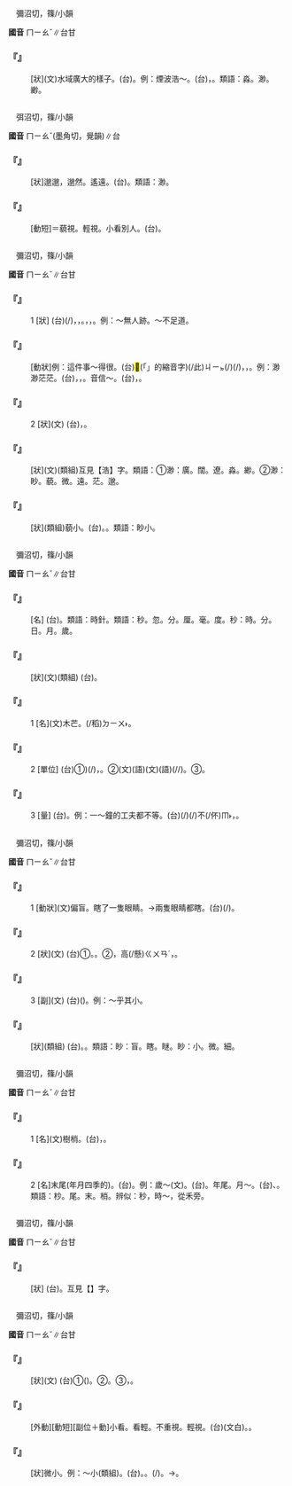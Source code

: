 
=={{ruby|淼|ㄇㄧㄠˇ}}==

　彌沼切，篠/小韻

'''國音''' <rt>ㄇㄧㄠˇ</rt>∥台甘

    

==='''『{{ruby|淼|ㄇㄧㄠˇ}}』'''===
: [狀](文)水域廣大的樣子。(台){{ruby|形|ㄏㄧㄥˊ}}{{ruby|容|ㄧㆲˊ}}{{ruby|水|ㄗㄨㄧˋ}}{{ruby|面|ㆠㄧㄣ˫}}{{ruby|大|ㄉㄨㄚ˫}}{{ruby|而|ㆢㄧˊ/ㄌㄧˊ}}{{ruby|闊|ㄎㄨㄚㆷ}}。例：煙波浩～。(台){{ruby|水|ㄗㄨㄧˋ}}{{ruby|面|ㆠㄧㄣ˫}}{{ruby|廣|ㄍㆲˋ}}{{ruby|闊|ㄎㄨㄚㆷ}}，{{ruby|水|ㄗㄨㄧˋ}}{{ruby|勢|ㄙㆤ˪}}{{ruby|真|ㄐㄧㄣ}}{{ruby|大|ㄉㄨㄚ˫}}{{ruby|丌|ㆤ}}{{ruby|款|ㄎㄨㄢˋ}}。類語：淼。渺。緲。
    

=={{ruby|邈|ㄇㄧㄠˇ}}==

　弭沼切，篠/小韻

'''國音''' <rt>ㄇㄧㄠˇ</rt>(墨角切，覺韻)∥台

    

==='''『{{ruby|邈|ㄇㄧㄠˇ}}』'''===
: [狀]邈邈，邈然。遙遠。(台){{ruby|真|ㄐㄧㄣ}}{{ruby|遠|ㄏㆭ˫}}{{ruby|丌|ㆤ}}{{ruby|款|ㄎㄨㄢˋ}}。類語：渺。
    

==='''『{{ruby|邈|ㄇㄧㄠˇ}}{{ruby|視|ㄕˋ}}』'''===
: [動短]＝藐視。輕視。小看別人。(台){{ruby|邈|ㆠㄧㄠˋ}}{{ruby|視|ㄒㄧ˫}}。
    

=={{ruby|渺|ㄇㄧㄠˇ}}==

　彌沼切，篠/小韻

'''國音''' <rt>ㄇㄧㄠˇ</rt>∥台甘

    

==='''『{{ruby|渺|ㄇㄧㄠˇ}}』'''===
:1  [狀] (台){{ruby|水|ㄗㄨㄧˋ}}{{ruby|域|ㄧㆤㆶ ͘}}(/{{ruby|面|ㆠㄧㄣ˫}}){{ruby|開|ㄎㄨㄧ}}{{ruby|闊|ㄎㄨㄚㆷ}}，{{ruby|水|ㄗㄨㄧˋ}}{{ruby|勢|ㄙㆤ˪}}{{ruby|浩|ㄏㄜ˫}}{{ruby|大|ㄉㄞ˫}}，{{ruby|延|ㄧㄢˊ}}{{ruby|續|ㄙㄨㄚ˪}}{{ruby|去|ㄎㄧ˪}}{{ruby|真|ㄐㄧㄣ}}{{ruby|遠|ㄏㆭ˫}}。{{ruby|遠|ㄏㆭ˫}}{{ruby|到|ㄍㄚㆷ}}{{ruby|看|ㄎㄨㆩ˪}}{{ruby|<mark>&#xffa45;</mark>|ㆠㆤ˫/ㆠㄨㆤ˫}}{{ruby|清|ㄑㄧㄥ}}{{ruby|楚|ㄘㄜˋ}}，{{ruby|茫|ㆠㆲˊ}}{{ruby|茫|ㆠㆲˊ}}，{{ruby|微|ㆠㄧ}}{{ruby|細|ㄙㄨㆤ˪/ㄙㆤ˪}}{{ruby|去|ㄎㄧ˪}}。例：～無人跡。～不足道。
    

==='''『{{ruby|渺|ㄇㄧㄠˇ}}{{ruby|茫|ㄇㄤˊ}}』'''===
: [動狀]例：這件事～得很。(台)<mark>&#xffb50;</mark>(「{{ruby|此|ㄐㄧˋ}}{{ruby|一|ㄐㄧㆵ ͘}}」的縮音字)(/此)<rt>ㄐㄧㆵ</rt>{{ruby|件|ㄍㄧㆩ˫}}{{ruby|載|ㄉㄞ˫}}(/{{ruby|戴|ㄉㄞ˪}}){{ruby|事|ㄐㄧ˪}}(/{{ruby|事|ㄉㄞ˫}}{{ruby|情|ㄐㄧ˪}}){{ruby|真|ㄐㄧㄣ}}{{ruby|誠|ㄐㄧㆩˊ}}{{ruby|茫|ㆠㆲˊ}}{{ruby|渺|ㆠㄧㄠˋ}}，{{ruby|將|ㄐㄧㆲ}}{{ruby|來|ㄌㄞˊ}}{{ruby|會|ㄨㆤ˫/ㆤ˫}}{{ruby|變|ㄅㄧㄢ˪}}{{ruby|怎|ㄗㄨㆩˋ}}{{ruby|樣|ㄧㆧ˫/ㄧㆫ˫}}{{ruby|看|ㄎㄨㆩ˪}}{{ruby|<mark>&#xffa45;</mark>|ㆠㆤ˫/ㆠㄨㆤ˫}}{{ruby|清|ㄑㄧㄥ}}{{ruby|楚|ㄘㄜˋ}}，{{ruby|無|ㆠㄜˊ}}{{ruby|把|ㄅㄚˋ}}{{ruby|握|ㄚㆶ}}。例：渺渺茫茫。(台){{ruby|因|ㄧㄣ}}{{ruby|遙|ㄧㄠˊ}}{{ruby|遠|ㄨㄢˋ}}，{{ruby|濛|ㆠㆲˊ}}{{ruby|霧|ㆠㄨ˫}}{{ruby|去|ㄎㄧ˪}}{{ruby|看|ㄎㄨㆩ˪}}{{ruby|<mark>&#xffa45;</mark>|ㆠㆤ˫/ㆠㄨㆤ˫}}{{ruby|清|ㄑㄧㄥ}}{{ruby|楚|ㄘㄜˋ}}，{{ruby|一|ㄧㆵ}}{{ruby|望|ㆠㆲ˫}}{{ruby|無|ㆠㄨˊ/ㆠㄜˊ}}{{ruby|際|ㄗㆤ˪}}。音信～。(台){{ruby|會|ㄨㆤ˫/ㆤ˫}}{{ruby|得|ㄉㄧㆤㆶ/ㄉㄧㆵ}}{{ruby|通|ㄊㄤ}}{{ruby|得|ㄉㄧㆤㆶ/ㄉㄧㆵ}}{{ruby|著|ㄉㄧㄜㆷ}}{{ruby|消|ㄒㄧㄠ}}{{ruby|息|ㄒㄧㆵ}}{{ruby|或|ㄧㄚㆷ ͘}}{{ruby|<mark>&#xffa45;</mark>|ㆠㆤ˫/ㆠㄨㆤ˫}}，{{ruby|<mark>&#xffa45;</mark>|ㆠㆤ˫/ㆠㄨㆤ˫}}{{ruby|按|ㄢ˪}}{{ruby|算|ㄙㆭ˪}}{{ruby|得|ㄉㄧㆤㆶ/ㄉㄧㆵ}}。
    

==='''『{{ruby|渺|ㄇㄧㄠˇ}}』'''===
:2  [狀](文) (台){{ruby|離|ㄌㄧ˫}}{{ruby|遠|ㄏㆭ˫}}{{ruby|遠|ㄏㆭ˫}}{{ruby|無|ㆠㄜˊ}}{{ruby|看|ㄎㄨㆩ˪}}{{ruby|見|ㄍㆪ˪}}，{{ruby|看|ㄎㄨㆩ˪}}{{ruby|<mark>&#xffa45;</mark>|ㆠㆤ˫/ㆠㄨㆤ˫}}{{ruby|清|ㄑㄧㄥ}}{{ruby|楚|ㄘㄜˋ}}{{ruby|丌|ㆤ}}{{ruby|款|ㄎㄨㄢˋ}}。
    

==='''『{{ruby|浩|ㄏㄠˋ}}{{ruby|渺|ㄇㄧㄠˇ}}』'''===
: [狀](文)(類組)互見【浩】字。類語：①渺：廣。闊。遼。淼。緲。②渺：眇。藐。微。遠。茫。邈。
    

==='''『{{ruby|渺|ㄇㄧㄠˇ}}{{ruby|小|ㄒㄧㄠˇ}}』'''===
: [狀](類組)藐小。(台){{ruby|微|ㆠㄧ}}{{ruby|細|ㄙㄨㆤ˪/ㄙㆤ˪}}。{{ruby|誠|ㄐㄧㆩˊ}}{{ruby|細|ㄙㄨㆤ˪/ㄙㆤ˪}}{{ruby|項|ㄏㄤ˫}}。類語：眇小。
    

=={{ruby|秒|ㄇㄧㄠˇ}}==

　彌沼切，篠/小韻

'''國音''' <rt>ㄇㄧㄠˇ</rt>∥台甘

    

==='''『{{ruby|秒|ㄇㄧㄠˇ}}{{ruby|針|ㄓㄣ}}』'''===
: [名] (台){{ruby|時|ㄒㄧˊ}}{{ruby|鐘|ㄐㄧㄥ}}{{ruby|丌|ㆤ}}{{ruby|計|ㄍㆤ˪}}{{ruby|秒|ㆠㄧㄜˋ}}{{ruby|丌|ㆤ}}{{ruby|針|ㄗㆰ/ㄐㄧㆰ}}。類語：時針。類語：秒。忽。分。厘。毫。度。秒：時。分。日。月。歲。
    

==='''『{{ruby|秒|ㄇㄧㄠˇ}}{{ruby|忽|ㄏㄨ}}』'''===
: [狀](文)(類組) (台){{ruby|形|ㄏㄧㄥˊ}}{{ruby|容|ㄧㆲˊ}}{{ruby|數|ㄙㆦ˪}}{{ruby|目|ㆠㆦㆶ ͘/ㆠㄚㆶ ͘}}{{ruby|非|ㄏㄨㄧ}}{{ruby|常|ㄒㄧㆲˊ}}{{ruby|丌|ㆤ}}{{ruby|微|ㆠㄧ}}{{ruby|細|ㄙㄨㆤ˪/ㄙㆤ˪}}。
    

==='''『{{ruby|秒|ㄇㄧㄠˇ}}』'''===
:1  [名](文)木芒。{{ruby|(台)|ㄊㄨㄚㆷ ͘}}(/稻)<rt>ㄉㄧㄨ˫</rt>{{ruby|仔|ㄚ}}{{ruby|丌|ㆤ}}{{ruby|芒|ㆠㄤˊ}}。
    

==='''『{{ruby|秒|ㄇㄧㄠˇ}}』'''===
:2  [單位] (台)①){{ruby|計|ㄍㆤ˪}}{{ruby|時|ㄒㄧˊ}}(/{{ruby|算|ㄙㆭ˪}}{{ruby|時|ㄒㄧˊ}}{{ruby|間|ㄍㄢ}}){{ruby|丌|ㆤ}}{{ruby|計|ㄍㆤ˪}}{{ruby|算|ㄙㆭ˪}}{{ruby|單|ㄉㄢ}}{{ruby|位|ㄨㄧ˫}}，{{ruby|一|ㄐㄧㆵ ͘}}{{ruby|分|ㄏㄨㄣ}}{{ruby|丌|ㄗㄨㄥ}}{{ruby|六|ㄌㄚㆶ ͘}}{{ruby|十|ㄗㄚㆴ ͘}}{{ruby|分|ㄏㄨㄣ˫}}{{ruby|之|ㄐㄧ}}{{ruby|一|ㄧㆵ}}。②{{ruby|圓|ㄨㄢˊ}}(文){{ruby|/|ㆪˊ}}(語){{ruby|圈|ㄎㄨㄢˊ}}(文){{ruby|/|ㄎㄨㄢ}}(語)(/{{ruby|弧|ㄏㆦˊ}}/{{ruby|角|ㄍㄚㆶ}}){{ruby|度|ㄉㆦ˫}}{{ruby|丌|ㆤ}}{{ruby|計|ㄍㆤ˪}}{{ruby|算|ㄙㆭ˪}}{{ruby|單|ㄉㄢ}}{{ruby|位|ㄨㄧ˫}}。③{{ruby|經|ㄍㄧㄥ}}{{ruby|緯|ㄨㄧ˫}}{{ruby|丌|ㆤ}}{{ruby|計|ㄍㆤ˪}}{{ruby|算|ㄙㆭ˪}}{{ruby|單|ㄉㄢ}}{{ruby|位|ㄨㄧ˫}}。
    

==='''『{{ruby|秒|ㄇㄧㄠˇ}}』'''===
:3  [量] (台){{ruby|秒|ㆠㄧㄜˋ}}。例：一～鐘的工夫都不等。(台){{ruby|連|ㄌㄧㆰˊ/ㄌㄧㄢˊ}}{{ruby|一|ㄐㄧㆵ ͘}}{{ruby|秒|ㆠㄧㄜˋ}}(/{{ruby|秒|ㆠㄧㄜˋ}}{{ruby|鐘|ㄐㄧㄥ}}){{ruby|丌|ㄗㄨㄥ}}{{ruby|時|ㄒㄧˊ}}{{ruby|間|ㄍㄢ}}{{ruby|著|ㄉㄧㄜㆷ}}(/{{ruby|都|ㄉㄜ˫}})不(/伓)<rt>ㆬ˫</rt>{{ruby|等|ㄉㄢˋ}}，{{ruby|<mark>&#xffa45;</mark>|ㆠㆤ˫/ㆠㄨㆤ˫}}{{ruby|等|ㄉㄢˋ}}{{ruby|得|ㄉㄧㆤㆶ/ㄉㄧㆵ}}。
    

=={{ruby|眇|ㄇㄧㄠˇ}}==

　彌沼切，篠/小韻

'''國音''' <rt>ㄇㄧㄠˇ</rt>∥台甘

    

==='''『{{ruby|眇|ㄇㄧㄠˇ}}』'''===
:1  [動狀](文)偏盲。瞎了一隻眼睛。→兩隻眼睛都瞎。(台){{ruby|一|ㄐㄧㆵ ͘}}{{ruby|目|ㆠㄚㆶ ͘}}{{ruby|眚|ㄑㆪ}}{{ruby|盲|ㄇㄧˊ}}(/{{ruby|眚|ㄘㆥ}}{{ruby|盲|ㄇㆤˊ}})。
    

==='''『{{ruby|眇|ㄇㄧㄠˇ}}』'''===
:2  [狀](文) (台)①{{ruby|微|ㆠㄧ}}{{ruby|小|ㄒㄧㄜˋ}}。{{ruby|微|ㆠㄧˊ}}{{ruby|細|ㄙㄨㆤ˪/ㄙㆤ˪}}。②{{ruby|高|ㄍㄜ}}{{ruby|遠|ㄨㄢˋ}}，{{ruby|又|ㄧㄨ˫}}高(/懸)<rt>ㄍㄨㄢˊ</rt>，{{ruby|又|ㄧㄨ˫}}{{ruby|遠|ㄏㆭ˫}}。
    

==='''『{{ruby|眇|ㄇㄧㄠˇ}}』'''===
:3  [副](文) (台){{ruby|微|ㆠㄧ}}({{ruby|小|ㄒㄧㄜˋ/ㄒㄧㄠˋ}}{{ruby|丌|ㆤ}}{{ruby|款|ㄎㄨㄢˋ}})。例：～乎其小。
    

==='''『{{ruby|眇|ㄇㄧㄠˇ}}{{ruby|小|ㄒㄧㄠˇ}}』'''===
: [狀](類組) (台){{ruby|眇|ㆠㄧㄠˋ}}{{ruby|小|ㄒㄧㄜˋ/ㄒㄧㄠˋ}}。{{ruby|微|ㆠㄧˊ}}{{ruby|細|ㄙㄨㆤ˪/ㄙㆤ˪}}。類語：眇：盲。瞎。瞇。眇：小。微。細。
    

=={{ruby|杪|ㄇㄧㄠˇ}}==

　彌沼切，篠/小韻

'''國音''' <rt>ㄇㄧㄠˇ</rt>∥台甘

    

==='''『{{ruby|杪|ㄇㄧㄠˇ}}』'''===
:1  [名](文)樹梢。(台){{ruby|樹|ㄑㄧㄨ˫}}{{ruby|尾|ㆠㄨㆤˋ/ㆠㆤˋ}}，{{ruby|樹|ㄑㄧㄨ˫}}{{ruby|枝|ㄍㄧ}}{{ruby|尾|ㆠㄨㆤˋ/ㆠㆤˋ}}。
    

==='''『{{ruby|杪|ㄇㄧㄠˇ}}』'''===
:2  [名]末尾(年月四季的)。(台){{ruby|尾|ㆠㄨㆤˋ/ㆠㆤˋ}}{{ruby|溜|ㄌㄧㄨ}}。例：歲～(文)。(台){{ruby|年|ㄋㄧˊ}}{{ruby|底|ㄉㄨㆤˋ/ㄉㆤˋ}}。年尾。月～。(台){{ruby|月|ㆣㄨㆤㆷ ͘/ㆣㆤㆷ ͘}}{{ruby|尾|ㆠㄨㆤˋ/ㆠㆤˋ}}、{{ruby|月|ㆣㄨㆤㆷ ͘/ㆣㆤㆷ ͘}}{{ruby|底|ㄉㄨㆤˋ/ㄉㆤˋ}}。類語：杪。尾。末。梢。辨似：秒，時～，從禾旁。
    

=={{ruby|緲|ㄇㄧㄠˇ}}==

　彌沼切，篠/小韻

'''國音''' <rt>ㄇㄧㄠˇ</rt>∥台甘

    

==='''『{{ruby|縹|ㄆㄧㄠ}}{{ruby|緲|ㄇㄧㄠˇ}}』'''===
: [狀] (台){{ruby|縹|ㄆㄧㄠ}}{{ruby|緲|ㆠㄧㄠˋ}}。互見【{{ruby|縹|ㄆㄧㄠ}}】字。
    

=={{ruby|藐|ㄇㄧㄠˇ}}==

　彌沼切，篠/小韻

'''國音''' <rt>ㄇㄧㄠˇ</rt>∥台甘

    

==='''『{{ruby|藐|ㄇㄧㄠˇ}}{{ruby|藐|ㄇㄧㄠˇ}}』'''===
: [狀](文) (台)①({{ruby|像|ㄑㄧㆧ˫/ㄑㄧㆫ˫}}{{ruby|天|ㄊㆪ}}){{ruby|真|ㄐㄧㄣ}}{{ruby|大|ㄉㄨㄚ˫}}{{ruby|丌|ㆤ}}{{ruby|款|ㄎㄨㄢˋ}}。②{{ruby|真|ㄐㄧㄣ}}{{ruby|<mark>&#xffad0;</mark>|ㄙㄨㄧˋ}}{{ruby|丌|ㆤ}}{{ruby|款|ㄎㄨㄢˋ}}。③{{ruby|相|ㄒㄧㄜ/ㄙㆩ}}{{ruby|對|ㄉㄨㄧ˪}}{{ruby|逆|ㄍㆤㆷ ͘}}，{{ruby|<mark>&#xffa45;</mark>|ㆠㆤ˫/ㆠㄨㆤ˫}}{{ruby|合|ㄏㄚㆷ ͘}}{{ruby|丌|ㆤ}}{{ruby|款|ㄎㄨㄢˋ}}。
    

==='''『{{ruby|藐|ㄇㄧㄠˇ}}{{ruby|視|ㄕˋ}}』'''===
: [外動][動短][副位＋動]小看。看輕。不重視。輕視。(台){{ruby|藐|ㆠㄧㄠˋ}}{{ruby|視|ㄒㄧ˫}}(文白)。{{ruby|輕|ㄎㄧㄥ}}{{ruby|視|ㄒㄧ˫}}。
    

==='''『{{ruby|藐|ㄇㄧㄠˇ}}』'''===
: [狀]微小。例：～小(類組)。(台){{ruby|微|ㆠㄧˊ}}{{ruby|細|ㄙㄨㆤ˪/ㄙㆤ˪}}。{{ruby|真|ㄐㄧㄣ}}{{ruby|細|ㄙㄨㆤ˪/ㄙㆤ˪}}{{ruby|項|ㄏㄤ˫}}。{{ruby|不|ㄅㄨㆵ}}{{ruby|足|ㄐㄧㆦㆶ}}{{ruby|取|ㄘㄨˋ}}(/{{ruby|道|ㄉㄜ˫}})。→{{ruby|無|ㆠㄜˊ}}{{ruby|大|ㄉㄨㄚ˫}}{{ruby|價|ㄍㆤ˪}}{{ruby|值|ㄉㄚㆵ ͘}}。
    
